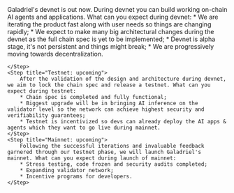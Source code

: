 

<Steps>
    <Step title="Devnet: live as of 4.24">
        Galadriel's devnet is out now. During devnet you can build working on-chain AI agents and applications. What can you expect during devnet:
        * We are iterating the product fast along with user needs so things are changing rapidly;
        * We expect to make many big architectural changes during the devnet as the full chain spec is yet to be implemented;
        * Devnet is alpha stage, it's not persistent and things might break;
        * We are progressively moving towards decentralization.
        

    </Step>
    <Step title="Testnet: upcoming">
        After the validation of the design and architecture during devnet, we aim to lock the chain spec and release a testnet. What can you expect during testnet:
        * Chain spec is completed and fully functional;
        * Biggest upgrade will be in bringing AI inference on the validator level so the network can achieve highest security and verifiability guarantees;
        * Testnet is incentivized so devs can already deploy the AI apps & agents which they want to go live during mainnet.
    </Step>
    <Step title="Mainnet: upcoming">
        Following the successful iterations and invaluable feedback garnered through our testnet phase, we will launch Galadriel's mainnet. What can you expect during launch of mainnet:
        * Stress testing, code frozen and security audits completed;
        * Expanding validator network;
        * Incentive programs for developers.
    </Step>
</Steps>


